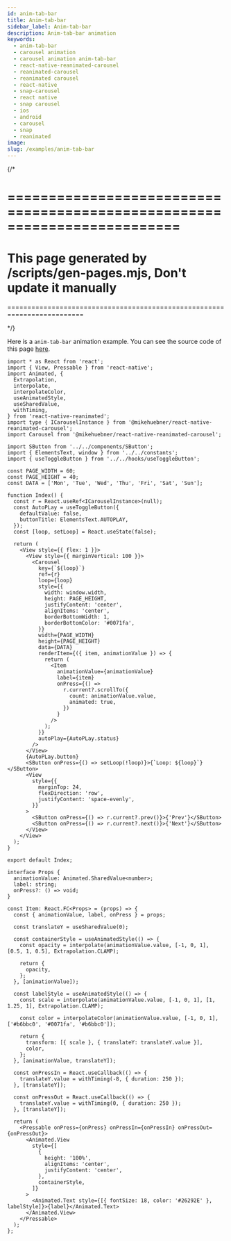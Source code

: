 ```yaml
---
id: anim-tab-bar
title: Anim-tab-bar
sidebar_label: Anim-tab-bar
description: Anim-tab-bar animation
keywords:
  - anim-tab-bar
  - carousel animation
  - carousel animation anim-tab-bar
  - react-native-reanimated-carousel
  - reanimated-carousel
  - reanimated carousel
  - react-native
  - snap-carousel
  - react native
  - snap carousel
  - ios
  - android
  - carousel
  - snap
  - reanimated
image:
slug: /examples/anim-tab-bar
---
```


{/\*

# =========================================================================

# This page generated by /scripts/gen-pages.mjs, Don't update it manually

=========================================================================

\*/}

Here is a `anim-tab-bar` animation example. You can see the source code of this page
[here](https://github.com/dohooo/react-native-reanimated-carousel/blob/main/apps/app/src/pages/anim-tab-bar/index.tsx).


<Page page="anim-tab-bar" />

```tsx copy
import * as React from 'react';
import { View, Pressable } from 'react-native';
import Animated, {
  Extrapolation,
  interpolate,
  interpolateColor,
  useAnimatedStyle,
  useSharedValue,
  withTiming,
} from 'react-native-reanimated';
import type { ICarouselInstance } from '@mikehuebner/react-native-reanimated-carousel';
import Carousel from '@mikehuebner/react-native-reanimated-carousel';

import SButton from '../../components/SButton';
import { ElementsText, window } from '../../constants';
import { useToggleButton } from '../../hooks/useToggleButton';

const PAGE_WIDTH = 60;
const PAGE_HEIGHT = 40;
const DATA = ['Mon', 'Tue', 'Wed', 'Thu', 'Fri', 'Sat', 'Sun'];

function Index() {
  const r = React.useRef<ICarouselInstance>(null);
  const AutoPLay = useToggleButton({
    defaultValue: false,
    buttonTitle: ElementsText.AUTOPLAY,
  });
  const [loop, setLoop] = React.useState(false);

  return (
    <View style={{ flex: 1 }}>
      <View style={{ marginVertical: 100 }}>
        <Carousel
          key={`${loop}`}
          ref={r}
          loop={loop}
          style={{
            width: window.width,
            height: PAGE_HEIGHT,
            justifyContent: 'center',
            alignItems: 'center',
            borderBottomWidth: 1,
            borderBottomColor: '#0071fa',
          }}
          width={PAGE_WIDTH}
          height={PAGE_HEIGHT}
          data={DATA}
          renderItem={({ item, animationValue }) => {
            return (
              <Item
                animationValue={animationValue}
                label={item}
                onPress={() =>
                  r.current?.scrollTo({
                    count: animationValue.value,
                    animated: true,
                  })
                }
              />
            );
          }}
          autoPlay={AutoPLay.status}
        />
      </View>
      {AutoPLay.button}
      <SButton onPress={() => setLoop(!loop)}>{`Loop: ${loop}`}</SButton>
      <View
        style={{
          marginTop: 24,
          flexDirection: 'row',
          justifyContent: 'space-evenly',
        }}
      >
        <SButton onPress={() => r.current?.prev()}>{'Prev'}</SButton>
        <SButton onPress={() => r.current?.next()}>{'Next'}</SButton>
      </View>
    </View>
  );
}

export default Index;

interface Props {
  animationValue: Animated.SharedValue<number>;
  label: string;
  onPress?: () => void;
}

const Item: React.FC<Props> = (props) => {
  const { animationValue, label, onPress } = props;

  const translateY = useSharedValue(0);

  const containerStyle = useAnimatedStyle(() => {
    const opacity = interpolate(animationValue.value, [-1, 0, 1], [0.5, 1, 0.5], Extrapolation.CLAMP);

    return {
      opacity,
    };
  }, [animationValue]);

  const labelStyle = useAnimatedStyle(() => {
    const scale = interpolate(animationValue.value, [-1, 0, 1], [1, 1.25, 1], Extrapolation.CLAMP);

    const color = interpolateColor(animationValue.value, [-1, 0, 1], ['#b6bbc0', '#0071fa', '#b6bbc0']);

    return {
      transform: [{ scale }, { translateY: translateY.value }],
      color,
    };
  }, [animationValue, translateY]);

  const onPressIn = React.useCallback(() => {
    translateY.value = withTiming(-8, { duration: 250 });
  }, [translateY]);

  const onPressOut = React.useCallback(() => {
    translateY.value = withTiming(0, { duration: 250 });
  }, [translateY]);

  return (
    <Pressable onPress={onPress} onPressIn={onPressIn} onPressOut={onPressOut}>
      <Animated.View
        style={[
          {
            height: '100%',
            alignItems: 'center',
            justifyContent: 'center',
          },
          containerStyle,
        ]}
      >
        <Animated.Text style={[{ fontSize: 18, color: '#26292E' }, labelStyle]}>{label}</Animated.Text>
      </Animated.View>
    </Pressable>
  );
};
```
